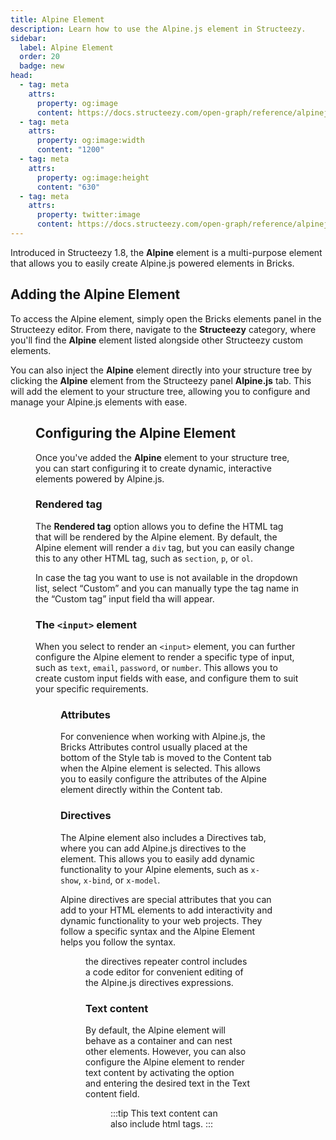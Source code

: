```yaml
---
title: Alpine Element
description: Learn how to use the Alpine.js element in Structeezy.
sidebar:
  label: Alpine Element
  order: 20
  badge: new
head:
  - tag: meta
    attrs:
      property: og:image
      content: https://docs.structeezy.com/open-graph/reference/alpinejs/alpine-element.png
  - tag: meta
    attrs:
      property: og:image:width
      content: "1200"
  - tag: meta
    attrs:
      property: og:image:height
      content: "630"
  - tag: meta
    attrs:
      property: twitter:image
      content: https://docs.structeezy.com/open-graph/reference/alpinejs/alpine-element.png
---
```


Introduced in Structeezy 1.8, the **Alpine** element is a multi-purpose element that allows you to easily create Alpine.js powered elements in Bricks.

## Adding the Alpine Element

To access the Alpine element, simply open the Bricks elements panel in the Structeezy editor. From there, navigate to the **Structeezy** category, where you'll find the **Alpine** element listed alongside other Structeezy custom elements.

You can also inject the **Alpine** element directly into your structure tree by clicking the **Alpine** element from the Structeezy panel **Alpine.js** tab. This will add the element to your structure tree, allowing you to configure and manage your Alpine.js elements with ease.

<Figure src={location} alt="" width="900" caption="Different ways to insert the Alpine element in Bricks editor."/>

## Configuring the Alpine Element

Once you've added the **Alpine** element to your structure tree, you can start configuring it to create dynamic, interactive elements powered by Alpine.js.

### Rendered tag

The **Rendered tag** option allows you to define the HTML tag that will be rendered by the Alpine element. By default, the Alpine element will render a `div` tag, but you can easily change this to any other HTML tag, such as `section`, `p`, or `ol`.

In case the tag you want to use is not available in the dropdown list, select “Custom” and you can manually type the tag name in the “Custom tag” input field tha will appear.

### The `<input>` element

When you select to render an `<input>` element, you can further configure the Alpine element to render a specific type of input, such as `text`, `email`, `password`, or `number`. This allows you to create custom input fields with ease, and configure them to suit your specific requirements.

<Figure src={input} alt="" width="900" caption="Configuring an input element of type “range”"/>

### Attributes

For convenience when working with Alpine.js, the Bricks Attributes control usually placed at the bottom of the Style tab is moved to the Content tab when the Alpine element is selected. This allows you to easily configure the attributes of the Alpine element directly within the Content tab.

### Directives

The Alpine element also includes a Directives tab, where you can add Alpine.js directives to the element. This allows you to easily add dynamic functionality to your Alpine elements, such as `x-show`, `x-bind`, or `x-model`.

Alpine directives are special attributes that you can add to your HTML elements to add interactivity and dynamic functionality to your web projects. They follow a specific syntax and the Alpine Element helps you follow the syntax.

<Figure src={directive} alt="" width="900" caption="A directive to log to the console when the user clicks outside of the element"/>

the directives repeater control includes a code editor for convenient editing of the Alpine.js directives expressions.

### Text content

By default, the Alpine element will behave as a container and can nest other elements. However, you can also configure the Alpine element to render text content by activating the option and entering the desired text in the Text content field.

<Figure src={text} alt="" width="900" caption="A directive to log to the console when the user clicks outside of the element"/>

:::tip
This text content can also include html tags.
:::
